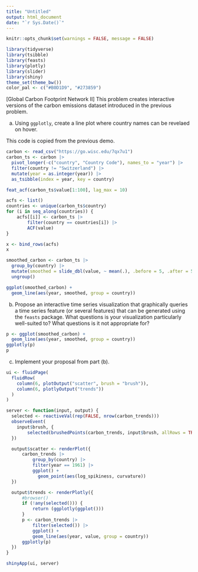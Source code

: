 ```yaml
---
title: "Untitled"
output: html_document
date: "`r Sys.Date()`"
---
```


```r
knitr::opts_chunk$set(warnings = FALSE, message = FALSE)
```

```r
library(tidyverse)
library(tsibble)
library(feasts)
library(plotly)
library(slider)
library(shiny)
theme_set(theme_bw())
color_pal <- c("#B0D1D9", "#273859")
```

[Global Carbon Footprint Network II] This problem creates interactive versions
of the carbon emissions dataset introduced in the previous problem.

a. Using `ggplotly`, create a line plot where country names can be revelaed
on hover.

This code is copied from the previous demo.

```r
carbon <- read_csv("https://go.wisc.edu/7qx7u1")
carbon_ts <- carbon |>
  pivot_longer(-c("country", "Country Code"), names_to = "year") |>
  filter(country != "Switzerland") |>
  mutate(year = as.integer(year)) |>
  as_tsibble(index = year, key = country)

feat_acf(carbon_ts$value[1:100], lag_max = 10)

acfs <- list()
countries <- unique(carbon_ts$country)
for (i in seq_along(countries)) {
    acfs[[i]] <- carbon_ts |>
        filter(country == countries[i]) |>
        ACF(value)
}

x <- bind_rows(acfs)
x

smoothed_carbon <- carbon_ts |>
  group_by(country) |>
  mutate(smoothed = slide_dbl(value, ~ mean(.), .before = 5, .after = 5)) |>
  ungroup()

ggplot(smoothed_carbon) +
  geom_line(aes(year, smoothed, group = country))
```

b. Propose an interactive time series visualization that graphically queries a
time series feature (or several features) that can be generated using the
`feasts` package. What questions is your visualization particularly well-suited
to? What questions is it not appropriate for?

```r
p <- ggplot(smoothed_carbon) +
  geom_line(aes(year, smoothed, group = country))
ggplotly(p)
p
```

c. Implement your proposal from part (b).

```r
ui <- fluidPage(
  fluidRow(
    column(6, plotOutput("scatter", brush = "brush")),
    column(6, plotlyOutput("trends"))
  )
)

server <- function(input, output) {
  selected <- reactiveVal(rep(FALSE, nrow(carbon_trends)))
  observeEvent(
    input$brush, {
        selected(brushedPoints(carbon_trends, input$brush, allRows = TRUE)$selected_)
  })

  output$scatter <- renderPlot({
      carbon_trends |>
          group_by(country) |>
          filter(year == 1961) |>
          ggplot() +
            geom_point(aes(log_spikiness, curvature))
  })

  output$trends <- renderPlotly({
      #browser()
      if (!any(selected())) {
          return (ggplotly(ggplot()))
      }
      p <- carbon_trends |>
          filter(selected()) |>
          ggplot() +
          geom_line(aes(year, value, group = country))
      ggplotly(p)
  })
}

shinyApp(ui, server)
```